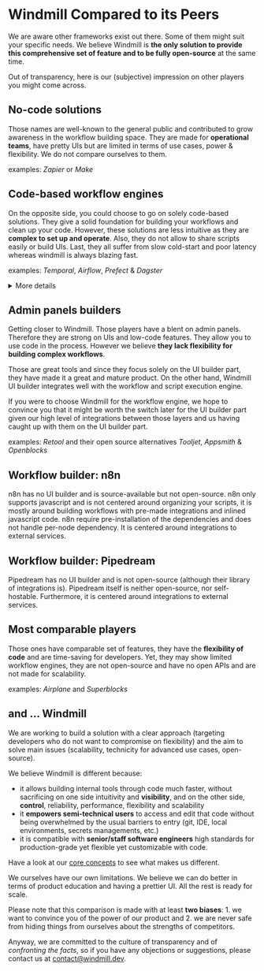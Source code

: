 
# Windmill Compared to its Peers

We are aware other frameworks exist out there. Some of them might suit your specific needs. We believe Windmill is **the only solution to provide this comprehensive set of feature and to be fully open-source** at the same time.

Out of transparency, here is our (subjective) impression on other players you might come across.

## No-code solutions

Those names are well-known to the general public and contributed to grow awareness in the workflow building space.
They are made for **operational teams**, have pretty UIs but are limited in terms of use cases, power & flexibility.
We do not compare ourselves to them.

examples: _Zapier_ or _Make_

## Code-based workflow engines

On the opposite side, you could choose to go on solely code-based solutions. They give a solid foundation for building your workflows and clean up your code.
However, these solutions are less intuitive as they are **complex to set up and operate**. Also, they do not allow to share scripts easily or build UIs. Last, they all suffer from slow cold-start and poor latency whereas windmill is always blazing fast.

examples: _Temporal_, _Airflow_, _Prefect_ & _Dagster_

<details>
  <summary>More details</summary>

Airflow and Temporal are the golden standards. They are very good, battle tested and scale well. They brought all the good abstractions for workflows and from a bird's eye perspective, we are all running DAGs of tasks, sorted in topological order, parallelized where possible and run by a fleet of workers.

<br/>

Those frameworks are a great source of inspiration for us but we bring a more principled and more opinionated approach so that one can focus on writing scripts rather than becoming a workflow engine expert. The goal of Windmill is to bring the benefits of those workflow engines in a more accessible package that is fit not just for data engineers but for hybrid teams made of data scientist, ops, and software engineers with standard scripts in Python/Typescript/Go/Bash and low-code builder for the graph itself the common denominator, without any sacrifice on performance (and actually we run workflows faster than those frameworks, more on that in [1]), features, scalability/reliability and by improving the debuggability and developer experience of those.

<br/>

From a tech stack perspective, we rely on the ACID properties of PostgreSQL to achieve persistence and transactionality of the workflow's state. We made the simplifying assumption to be an at-least-once workflow engine, where in the exceptionally rare events of an infrastructure crash (machine shutdown, network split, etc), we will recover automatically but it is up to the application developer to implement idempotency in parts where it is critical for everything else, we support the same feature set ([retries](../flows/14_retries.md), [error handler](../flows/7_flow_error_handler.md), [suspend/sleep](../flows/15_sleep.md), [approval steps](../flows/11_flow_approval.mdx), [cancellation](../flows/2_early_stop.md), [inner workflows](../getting_started/9_trigger_flows/index.mdx#trigger-a-flow-from-another-flow)).

<br/>

To do a fair comparison, looking at the quickstart is a great way to see the different orientation of the product.
The [Airflow quickstart](https://airflow.apache.org/docs/apache-airflow/stable/tutorial/fundamentals.html#example-pipeline-definition) is a great starting point. One has to learn what is an Airflow pipeline before being able to create or edit them. They also do not provide a great way to debug locally and iterate on those pipelines. You have to write them, deploy them, and then test them. By comparison, in Windmill you can [write scripts locally](../advanced/4_local_development/index.mdx), or test them either step by step or the full flow in the [web UI](../core_concepts/6_auto_generated_uis/index.md).

<br/>

Temporal is an sdk for workflows, meaning you have to code around their sdk and learn their abstractions. It is made for teams of software engineers that want to control very finely the execution of the workflow. Their [documentation](https://docs.temporal.io/application-development/foundations?lang=python#activity-execution) has good examples of that. Temporal is top notch, but it is complex and their primary language support is Go.

<br/>

By comparison, in Windmill one would just write the canonical python or typescript scripts, exposing just a main function and build a dag in the low-code builder.

<br/>

> [1]: Windmill is not just a workflow engine, it is also a function as a service (FaaS) infrastructure where it can run arbitrary scripts in typescript/python/bash/go. Contrary to lambda or gcp cloud functions, we do not need the functions to be pre-packaged and deployed in advance AOT. For typescript, we rely on the deno runtime that leverage v8 isolates and the immutable caching capabilities of deno. For python, we have implemented our own dependency resolver that will override the python virtual path and create a unique virtual environment for that specific script that will respect the lockfile generated at time of saving the script/flow for reproducibility. Given that those are interpreted languages, we pay no performance penalty to interpret that code on demand. So the only limiting factor for task execution is that in the events that dependencies are not cached by the worker, they need to be installed at time of execution. With a limited number of workers, the likelihood of a cache miss is low as soon as one script/workflow is executed more than once. With a large fleet of workers, cache miss increase and hence we have implemented a global caching mechanism that relies on syncing the cache through s3. It is only available in our [enterprise edition](../misc/7_plans_details/index.mdx). With it in place, we run tasks and workflows with 0 overhead versus running the same scripts on bare-metal. You can even leverage hardware acceleration without any additional configuration.

</details>

<div class="text-xl mb-2 font-semibold"></div>
<div class="grid grid-cols-2 gap-6 mb-4">
	<DocCard
		title="Windmill compared to Prefect"
		description="Windmill gives more control than Prefect for building & monitoring flows from a single platform."
		href="/docs/compared_to/prefect"
	/>
</div>

## Admin panels builders

Getting closer to Windmill. Those players have a blent on admin panels. Therefore they are strong on UIs and low-code features.
They allow you to use code in the process. However we believe **they lack flexibility for building complex workflows**.

Those are great tools and since they focus solely on the UI builder part, they have made it a great and mature product. On the other hand, Windmill UI builder integrates well with the workflow and script execution engine.

If you were to choose Windmill for the workflow engine, we hope to convince you that it might be worth the switch later for the UI builder part given our high level of integrations between those layers and us having caught up with them on the UI builder part.

examples: _Retool_ and their open source alternatives _Tooljet_, _Appsmith_ & _Openblocks_

<div class="text-xl mb-2 font-semibold"></div>
<div class="grid grid-cols-2 gap-6 mb-4">
	<DocCard
		title="Windmill compared to Retool"
		description="Windmill provides a more versatile and powerful framework than Retool."
		href="/docs/compared_to/retool"
	/>
</div>

## Workflow builder: n8n

n8n has no UI builder and is source-available but not open-source. n8n only supports javascript and is not centered around organizing your scripts, it is mostly around building workflows with pre-made integrations and inlined javascript code. n8n require pre-installation of the dependencies and does not handle per-node dependency. It is centered around integrations to external services.

## Workflow builder: Pipedream

Pipedream has no UI builder and is not open-source (although their library of integrations is). Pipedream itself is neither open-source, nor self-hostable. Furthermore, it is centered around integrations to external services.

## Most comparable players

Those ones have comparable set of features, they have the **flexibility of code** and are time-saving for developers.
Yet, they may show limited workflow engines, they are not open-source and have no open APIs and are not made for scalability.

examples: _Airplane_ and _Superblocks_

<div class="text-xl mb-2 font-semibold"></div>
<div class="grid grid-cols-2 gap-6 mb-4">
	<DocCard
		title="Windmill compared to Airplane"
		description="Windmill provides smoother developer experience than Airplane."
		href="/docs/compared_to/airplane"
	/>
</div>

## and ... Windmill

We are working to build a solution with a clear approach (targeting developers who do not want to compromise on flexibility)
and the aim to solve main issues (scalability, technicity for advanced use cases, open-source).

We believe Windmill is different because:

- it allows building internal tools through code much faster, without sacrificing on one side intuitivity and **visibility**, and on the other side,
  **control**, reliability, performance, flexibility and scalability
- it **empowers semi-technical users** to access and edit that code without being overwhelmed by the usual barriers to entry
  (git, IDE, local environments, secrets managements, etc.)
- it is compatible with **senior/staff software engineers** high standards for production-grade yet flexible yet customizable with code.

Have a look at our [core concepts](../core_concepts/index.mdx) to see what makes us different.

We ourselves have our own limitations. We believe we can do better in terms of product education and having a prettier UI. All the rest is ready for scale.

Please note that this comparison is made with at least **two biases**: 1. we want to convince you of the power of our product and 2. we are never safe from hiding things from ourselves about the strengths of competitors.

Anyway, we are committed to the culture of transparency and of _confronting the facts_, so if you have any objections or suggestions,
please contact us at contact@windmill.dev.